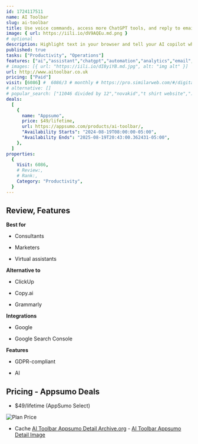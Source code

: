 ```yaml
---
id: 1724117511
name: AI Toolbar
slug: ai-toolbar
title: Use voice commands, access more ChatGPT tools, and reply to emails with your AI copilot
image: { url: https://iili.io/dV9AQEu.md.png }
# optional
description: Highlight text in your browser and tell your AI copilot what to do—like reply to emails and summarize articlesLevel up your ChatGPT experience by integrating a bonus toolbar with loads of awesome features
published: true
tasks: ["Productivity", "Operations"]
features: ["ai","assistant","chatgpt","automation","analytics","email","content","summaries","collaboration"]
# images: [{ url: "https://iili.io/dI8yiYB.md.jpg", alt: "img alt" }]
url: http://www.aitoolbar.co.uk
pricing: ["Paid"]
visit: [6086] #  6086/3 # monthly # https://pro.similarweb.com/#/digitalsuite/websiteanalysis/home
# alternative: []
# popular_search: ["11046 divided by 12","novakid","t shirt website","ルミ 意味","ultimate toolbar gpt如何取消订阅"]
deals:
  [
    {
      name: "Appsumo",
      price: $49/lifetime,
      url: https://appsumo.com/products/ai-toolbar/,
      "Availability Starts": "2024-08-19T08:00:00-05:00",
      "Availability Ends": "2025-08-19T20:43:00.362431-05:00",
    },
  ]
properties:
  {
    Visit: 6086,
    # Review:,
    # Rank:,
    Category: "Productivity",
  }
---
```


## Review, Features

 

**Best for**

- Consultants

- Marketers

- Virtual assistants

**Alternative to**

- ClickUp

- Copy.ai

- Grammarly

**Integrations**

- Google

- Google Search Console

**Features**

- GDPR-compliant

- AI

## Pricing - Appsumo Deals

- $49/lifetime (AppSumo Select)

<Img src="https://iili.io/dV960nR.png" alt="Plan Price" />

- Cache [AI Toolbar Appsumo Detail Archive.org](https://web.archive.org/web/*/https://appsumo.com/products/ai-toolbar/) - [AI Toolbar Appsumo Detail Image](https://iili.io/dV9P2ov.png)

